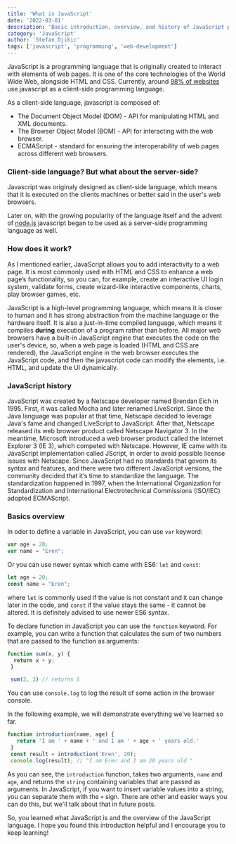 ```yaml
---
title: 'What is JavaScript'
date: '2022-03-01'
description: 'Basic introduction, overview, and history of JavaScript programming language'
category: 'JavaScript'
author: 'Stefan Djikic'
tags: ['javascript', 'programming', 'web-development']
---
```


JavaScript is a programming language that is originally created to interact with elements of web pages. It is one of the core technologies of the World Wide Web, alongside HTML and CSS. Currently, around <a href="https://w3techs.com/technologies/details/cp-javascript/" target="_blank" rel="noopener"><span>98% of websites</span> </a> use javascript as a client-side programming language.

As a client-side language, javascript is composed of:

- The Document Object Model (DOM) - API for manipulating HTML and XML documents.
- The Browser Object Model (BOM) - API for interacting with the web browser.
- ECMAScript - standard for ensuring the interoperability of web pages across different web browsers.

### Client-side language? But what about the server-side?

Javascript was originaly designed as client-side language, which means that it is executed on the clients machines or better said in the user's web browsers.

Later on, with the growing popularity of the language itself and the advent of <a href="https://nodejs.org/en/" target="_blank" rel="noopener"><span>node.js</span></a> javascript began to be used as a server-side programming language as well. 

### How does it work?

As I mentioned earlier, JavaScript allows you to add interactivity to a web page. It is most commonly used with HTML and CSS to enhance a web page’s functionality, so you can, for example, create an interactive UI login system, validate forms, create wizard-like interactive components, charts, play browser games, etc.

JavaScript is a high-level programming language, which means it is closer to human and it has strong abstraction from the machine language or the hardware itself. It is also a just-in-time compiled language, which means it compiles **during** execution of a program rather than before.
All major web browsers have a built-in JavaScript engine that executes the code on the user's device, so, when a web page is loaded (HTML and CSS are rendered), the JavaScript engine in the web browser executes the JavaScript code, and then the javascript code can modify the elements, i.e. HTML, and update the UI dynamically.

### JavaScript history

JavaScript was created by a Netscape developer named Brendan Eich in 1995. First, it was called Mocha and later renamed LiveScript.
Since the Java language was popular at that time, Netscape decided to leverage Java's fame and changed LiveScript to JavaScript. After that, Netscape released its web browser product called Netscape Navigator 3.
In the meantime, Microsoft introduced a web browser product called the Internet Explorer 3 (IE 3), which competed with Netscape. However, IE came with its JavaScript implementation called JScript, in order to avoid possible license issues with Netscape.
Since JavaScript had no standards that govern its syntax and features, and there were two different JavaScript versions, the community decided that it’s time to standardize the language.
The standardization happened in 1997, when the International Organization for Standardization and International Electrotechnical Commissions (ISO/IEC) adopted ECMAScript.

### Basics overview

In oder to define a variable in JavaScript, you can use `var` keyword:

```jsx
var age = 20;
var name = "Eren";
```

Or you can use newer syntax which came with ES6: `let` and `const`:

```javascript
let age = 20;
const name = "Eren";
```

where `let` is commonly used if the value is not constant and it can change later in the code, and `const` if the value stays the same - it cannot be altered. It is definitely advised to use newer ES6 syntax.

To declare function in JavaScript you can use the `function` keyword. For example, you can write a function that calculates the sum of two numbers that are passed to the function as arguments:

```javascript
function sum(x, y) {
  return x + y;
 }

 sum(2, 3) // returns 5
```

You can use `console.log` to log the result of some action in the browser console.

In the following example, we will demonstrate everything we've learned so far.

```javascript
function introduction(name, age) {
   return 'I am ' + name + ' and I am ' + age + ' years old.'
 }
 const result = introduction('Eren', 20);
 console.log(result); // "I am Eren and I am 20 years old."
```
As you can see, the `introduction` function, takes two arguments, `name` and `age`, and returns the `string` containing variables that are passed as arguments. In JavaScript, if you want to insert variable values into a string, you can separate them with the `+` sign. There are other and easier ways you can do this, but we'll talk about that in future posts.

So, you learned what JavaScript is and the overview of the JavaScript language. I hope you found this introduction helpful and I encourage you to keep learning!
